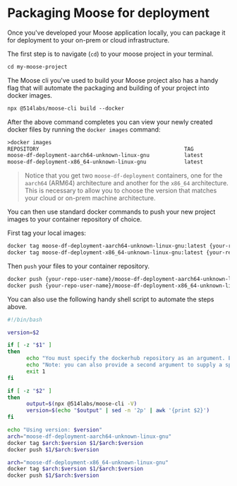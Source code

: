 # Packaging Moose for deployment

Once you've developed your Moose application locally, you can package it for deployment to your on-prem or cloud infrastructure.

The first step is to navigate (`cd`) to your moose project in your terminal.

```txt filename="Terminal" copy
cd my-moose-project
```

The Moose cli you've used to build your Moose project also has a handy flag that will automate the packaging and building of your project into docker images.

```txt filename="Terminal" copy
npx @514labs/moose-cli build --docker
```

After the above command completes you can view your newly created docker files by running the `docker images` command:

```txt filename="Terminal" copy
>docker images
REPOSITORY                                              TAG               IMAGE ID       CREATED              SIZE
moose-df-deployment-aarch64-unknown-linux-gnu           latest            c50674c7a68a   About a minute ago   155MB
moose-df-deployment-x86_64-unknown-linux-gnu            latest            e5b449d3dea3   About a minute ago   163MB
```

> Notice that you get two `moose-df-deployment` containers, one for the `aarch64` (ARM64) architecture and another for the `x86_64` architecture. This is necessary to allow you to choose the version that matches your cloud or on-prem machine architecture.

You can then use standard docker commands to push your new project images to your container repository of choice.

First tag your local images:

```txt filename="Terminal" copy
docker tag moose-df-deployment-aarch64-unknown-linux-gnu:latest {your-repo-user-name}/moose-df-deployment-aarch64-unknown-linux-gnu:latest
docker tag moose-df-deployment-x86_64-unknown-linux-gnu:latest {your-repo-user-name}/moose-df-deployment-x86_64-unknown-linux-gnu:latest
```

Then `push` your files to your container repository.

```txt filename="Terminal" copy
docker push {your-repo-user-name}/moose-df-deployment-aarch64-unknown-linux-gnu:latest
docker push {your-repo-user-name}/moose-df-deployment-x86_64-unknown-linux-gnu:latest
```

You can also use the following handy shell script to automate the steps above.

```bash filename="push.sh" copy
#!/bin/bash

version=$2

if [ -z "$1" ]
then
      echo "You must specify the dockerhub repository as an argument. Example: ./push.sh container-repo-name"
      echo "Note: you can also provide a second argument to supply a specific version tag - otherwise this script will use the same version as the latest moose-cli on Github."
      exit 1
fi

if [ -z "$2" ]
then
      output=$(npx @514labs/moose-cli -V)
      version=$(echo "$output" | sed -n '2p' | awk '{print $2}')
fi

echo "Using version: $version"
arch="moose-df-deployment-aarch64-unknown-linux-gnu"
docker tag $arch:$version $1/$arch:$version
docker push $1/$arch:$version

arch="moose-df-deployment-x86_64-unknown-linux-gnu"
docker tag $arch:$version $1/$arch:$version
docker push $1/$arch:$version
```
